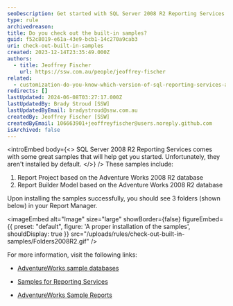 ```yaml
---
seoDescription: Get started with SQL Server 2008 R2 Reporting Services using built-in samples featuring Adventure Works 2008 R2 database.
type: rule
archivedreason:
title: Do you check out the built-in samples?
guid: f52c8019-e61a-43e9-bcb1-14c270a9cab3
uri: check-out-built-in-samples
created: 2023-12-14T23:35:49.000Z
authors:
  - title: Jeoffrey Fischer
    url: https://ssw.com.au/people/jeoffrey-fischer
related:
  - customization-do-you-know-which-version-of-sql-reporting-services-and-visual-studio-you-are-using
redirects: []
lastUpdated: 2024-06-08T03:27:17.000Z
lastUpdatedBy: Brady Stroud [SSW]
lastUpdatedByEmail: bradystroud@ssw.com.au
createdBy: Jeoffrey Fischer [SSW]
createdByEmail: 106663901+jeoffreyfischer@users.noreply.github.com
isArchived: false
---
```


<introEmbed
  body={<>
SQL Server 2008 R2 Reporting Services comes with some great samples that will help get you started. Unfortunately, they aren't installed by default.
  </>}
/>
These samples include:

1. Report Project based on the Adventure Works 2008 R2 database
2. Report Builder Model based on the Adventure Works 2008 R2 database

Upon installing the samples successfully, you should see 3 folders (shown below) in your Report Manager.


<imageEmbed
  alt="Image"
  size="large"
  showBorder={false}
  figureEmbed={{
    preset: "default",
    figure: 'A proper installation of the samples',
    shouldDisplay: true
  }}
  src="/uploads/rules/check-out-built-in-samples/Folders2008R2.gif"
/>

For more information, visit the following links:

* [AdventureWorks sample databases](https://learn.microsoft.com/en-us/sql/samples/adventureworks-install-configure?view=sql-server-ver16&tabs=ssms&WT.mc_id=DP-MVP-33518)

* [Samples for Reporting Services](https://github.com/microsoft/sql-server-samples/tree/master/samples/features/reporting-services)

* [AdventureWorks Sample Reports](https://www.ssw.com.au/ssw/Standards/AdventureWorksSamples.aspx)

